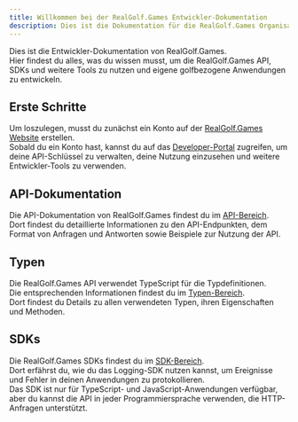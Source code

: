 ```yaml
---
title: Willkommen bei der RealGolf.Games Entwickler-Dokumentation
description: Dies ist die Dokumentation für die RealGolf.Games Organisation.
---
```


Dies ist die Entwickler-Dokumentation von RealGolf.Games.  
Hier findest du alles, was du wissen musst, um die RealGolf.Games API, SDKs und weitere Tools zu nutzen und eigene golfbezogene Anwendungen zu entwickeln.

## Erste Schritte

Um loszulegen, musst du zunächst ein Konto auf der [RealGolf.Games Website](https://realgolf.games) erstellen.  
Sobald du ein Konto hast, kannst du auf das [Developer-Portal](https://realgolf.games/developer) zugreifen, um deine API-Schlüssel zu verwalten, deine Nutzung einzusehen und weitere Entwickler-Tools zu verwenden.

## API-Dokumentation

Die API-Dokumentation von RealGolf.Games findest du im [API-Bereich](/developer/docs/en/api/introduction).  
Dort findest du detaillierte Informationen zu den API-Endpunkten, dem Format von Anfragen und Antworten sowie Beispiele zur Nutzung der API.

## Typen

Die RealGolf.Games API verwendet TypeScript für die Typdefinitionen.  
Die entsprechenden Informationen findest du im [Typen-Bereich](/developer/docs/en/types/introduction).  
Dort findest du Details zu allen verwendeten Typen, ihren Eigenschaften und Methoden.

## SDKs

Die RealGolf.Games SDKs findest du im [SDK-Bereich](/developer/docs/en/sdk/introduction).  
Dort erfährst du, wie du das Logging-SDK nutzen kannst, um Ereignisse und Fehler in deinen Anwendungen zu protokollieren.  
Das SDK ist nur für TypeScript- und JavaScript-Anwendungen verfügbar, aber du kannst die API in jeder Programmiersprache verwenden, die HTTP-Anfragen unterstützt.
